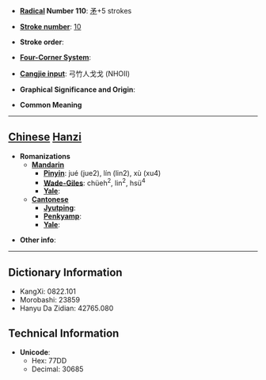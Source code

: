 * '''[[Wiktionary:Chinese radical index| Radical]] Number 110''': [[Wiktionary:Chinese radical index 矛|矛]]+5 strokes

* '''[[Wiktionary:Chinese total strokes index|Stroke number]]''': [[Wiktionary:Chinese total strokes index 10|10]]

* '''Stroke order''': 

* '''[[Wiktionary:Chinese four corner index|Four-Corner System]]''': 

* '''[[Wiktionary:Chinese Cangjie index|Cangjie input]]''': 弓竹人戈戈 (NHOII)

* '''Graphical Significance and Origin''': 

* '''Common Meaning'''

----

== [[Chinese]] [[Hanzi]] ==

* '''Romanizations'''
** '''[[Mandarin]]'''
*** '''[[Pinyin]]''': jué (jue2), lín (lin2), xù (xu4)
*** '''[[Wade-Giles]]''': chüeh<sup>2</sup>, lin<sup>2</sup>, hsü<sup>4</sup>
*** '''[[Yale]]''': 
** '''[[Cantonese]]'''
*** '''[[Jyutping]]''':
*** '''[[Penkyamp]]''': 
*** '''[[Yale]]''': 

* '''Other info''': 

----

== Dictionary Information ==

* KangXi: 0822.101
* Morobashi: 23859
* Hanyu Da Zidian: 42765.080

== Technical Information ==

* '''Unicode''':
** Hex: 77DD
** Decimal: 30685